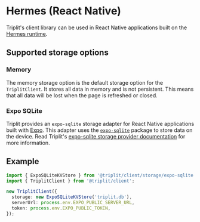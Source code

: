 # Hermes (React Native)

Triplit's client library can be used in React Native applications built on the [Hermes runtime](https://github.com/facebook/hermes).

## Supported storage options

### Memory

The memory storage option is the default storage option for the `TriplitClient`. It stores all data in memory and is not persistent. This means that all data will be lost when the page is refreshed or closed.

### Expo SQLite

Triplit provides an `expo-sqlite` storage adapter for React Native applications built with [Expo](https://expo.dev/). This adapter uses the [`expo-sqlite`](https://docs.expo.dev/versions/latest/sdk/sqlite/) package to store data on the device. Read Triplit's [expo-sqlite storage provider documentation](/client/storage#in-react-native) for more information.

## Example

```typescript
import { ExpoSQLiteKVStore } from '@triplit/client/storage/expo-sqlite';
import { TriplitClient } from '@triplit/client';

new TriplitClient({
  storage: new ExpoSQLiteKVStore('triplit.db'),
  serverUrl: process.env.EXPO_PUBLIC_SERVER_URL,
  token: process.env.EXPO_PUBLIC_TOKEN,
});
```

